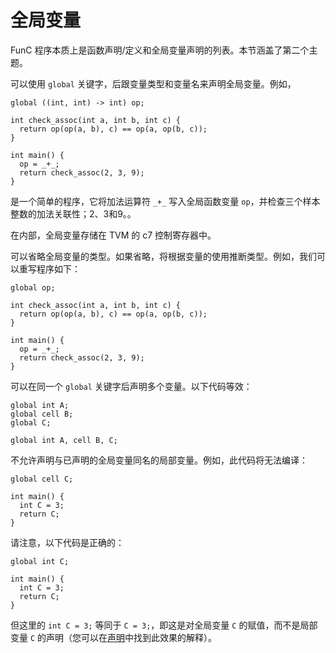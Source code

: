 # 全局变量

FunC 程序本质上是函数声明/定义和全局变量声明的列表。本节涵盖了第二个主题。

可以使用 `global` 关键字，后跟变量类型和变量名来声明全局变量。例如，

```func
global ((int, int) -> int) op;

int check_assoc(int a, int b, int c) {
  return op(op(a, b), c) == op(a, op(b, c));
}

int main() {
  op = _+_;
  return check_assoc(2, 3, 9);
}
```

是一个简单的程序，它将加法运算符 `_+_` 写入全局函数变量 `op`，并检查三个样本整数的加法关联性；2、3和9。。

在内部，全局变量存储在 TVM 的 c7 控制寄存器中。

可以省略全局变量的类型。如果省略，将根据变量的使用推断类型。例如，我们可以重写程序如下：

```func
global op;

int check_assoc(int a, int b, int c) {
  return op(op(a, b), c) == op(a, op(b, c));
}

int main() {
  op = _+_;
  return check_assoc(2, 3, 9);
}
```

可以在同一个 `global` 关键字后声明多个变量。以下代码等效：

```func
global int A;
global cell B;
global C;
```

```func
global int A, cell B, C;
```

不允许声明与已声明的全局变量同名的局部变量。例如，此代码将无法编译：

```func
global cell C;

int main() {
  int C = 3;
  return C;
}
```

请注意，以下代码是正确的：

```func
global int C;

int main() {
  int C = 3;
  return C;
}
```

但这里的 `int C = 3;` 等同于 `C = 3;`，即这是对全局变量 `C` 的赋值，而不是局部变量 `C` 的声明（您可以在[声明](/develop/func/statements#variable-declaration)中找到此效果的解释）。
